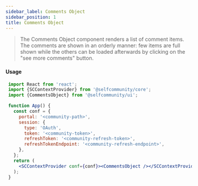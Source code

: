 ```yaml
---
sidebar_label: Comments Object
sidebar_position: 1
title: Comments Object
---
```


> The Comments Object component renders a list of comment items.
The comments are shown in an orderly manner: few items are full shown while the others can be loaded afterwards by clicking on the "see more comments" button.


<Logged><CommentsObject/></Logged>

#### Usage

```jsx
 import React from 'react';
 import {SCContextProvider} from '@selfcommunity/core';
 import {CommentsObject} from '@selfcommunity/ui';

 function App() {
   const conf = {
     portal: '<community-path>',
     session: {
       type: 'OAuth',
       token: '<community-token>',
       refreshToken: '<community-refresh-token>',
       refreshTokenEndpoint: '<community-refresh-endpoint>',
     },
   };
   return (
     <SCContextProvider conf={conf}><CommentsObject /></SCContextProvider>
   );
 }
```